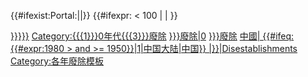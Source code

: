 <includeonly>{{#ifexist:Portal:{{{3}}}|{{Portal|{{{3}}}|年}}|{{Portal|年}}}}
{{Category explanation|'''[[{{{1}}}{{{2}}}年]]'''於'''[[{{{3}}}]]'''廢除的組織、地點、獎項和比賽}}
{{Category see also if exists|{{{1}}}{{{2}}}年{{{3}}}建立}}
{{Yearnav|{{{3}}}廢除}}
[[Category:{{{1}}}{{{2}}}年各國廢除|{{{4|{{Country sortkey|{{{3}}}}}}}}]]
[[Category:{{{1}}}0年代{{{3}}}廢除]]
{{#ifexpr: {{{1}}} < 100 | [[Category:各年份{{{5|{{{3}}}}}}廢除|0{{{1}}}]] | [[Category:各年份{{{5|{{{3}}}}}}廢除]]}}
[[Category:{{{1}}}{{{2}}}年{{#ifeq:{{{3}}}|中國|<!--
-->{{#ifeq:{{#expr:1980 > {{{1}}}{{{2}}} and {{{1}}}{{{2}}} >= 1950}}|1|中国大陆|中国}}<!--
-->|{{{3}}}}}|Disestablishments]]
</includeonly><noinclude>
{{Documentation|content=
{{Deprecated template|DisestcatCountry|DisestCountry|note=<p>本模板已整併至DisestCountry，故不再維護。請以DisestCountry取代本模板。</p>|nocat=true}}
}}
[[Category:各年廢除模板]]
</noinclude>